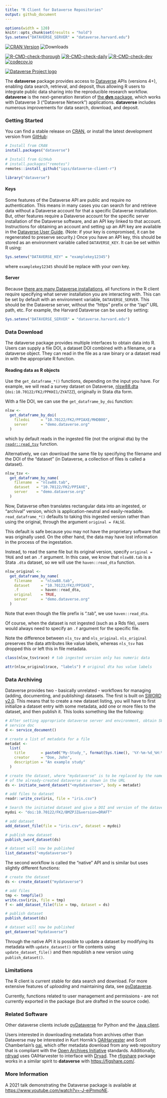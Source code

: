 ```yaml
---
title: "R Client for Dataverse Repositories"
output: github_document
---
```


```r
options(width = 120)
knitr::opts_chunk$set(results = "hold")
Sys.setenv("DATAVERSE_SERVER" = "dataverse.harvard.edu")
```

[![CRAN Version](https://www.r-pkg.org/badges/version/dataverse)](https://cran.r-project.org/package=dataverse)
![Downloads](https://cranlogs.r-pkg.org/badges/dataverse)

[![R-CMD-check-thorough](https://github.com/IQSS/dataverse-client-r/actions/workflows/R-CMD-check-thorough.yaml/badge.svg?branch=master)](https://github.com/IQSS/dataverse-client-r/actions/workflows/R-CMD-check-thorough.yaml)
[![R-CMD-check-daily](https://github.com/IQSS/dataverse-client-r/actions/workflows/R-CMD-check-daily.yaml/badge.svg?branch=master)](https://github.com/IQSS/dataverse-client-r/actions/workflows/R-CMD-check-daily.yaml)
[![R-CMD-check-dev](https://github.com/IQSS/dataverse-client-r/actions/workflows/R-CMD-check-dev.yaml/badge.svg)](https://github.com/IQSS/dataverse-client-r/actions/workflows/R-CMD-check-dev.yaml)
[![codecov.io](https://codecov.io/github/IQSS/dataverse-client-r/coverage.svg?branch=master)](https://codecov.io/github/IQSS/dataverse-client-r?branch=master)

[![Dataverse Project logo](https://dataverse.org/files/dataverseorg/files/dataverse_project_logo-hp.png)](https://dataverse.org)

The **dataverse** package provides access to [Dataverse](https://dataverse.org/) APIs (versions 4+), enabling data search, retrieval, and deposit, thus allowing R users to integrate public data sharing into the reproducible research workflow. **dataverse** is the next-generation iteration of [the **dvn** package](https://cran.r-project.org/package=dvn), which works with Dataverse 3 ("Dataverse Network") applications. **dataverse** includes numerous improvements for data search, download, and deposit.


### Getting Started

You can find a stable release on [CRAN](https://cran.r-project.org/package=dataverse), or install the latest development version from [GitHub](https://github.com/iqss/dataverse-client-r/):


```r
# Install from CRAN
install.packages("dataverse")

# Install from GitHub
# install.packages("remotes")
remotes::install_github("iqss/dataverse-client-r")
```

```r
library("dataverse")
```

#### Keys

Some features of the Dataverse API are public and require no authentication. This means in many cases you can search for and retrieve data without a Dataverse account for that a specific Dataverse installation. But, other features require a Dataverse account for the specific server installation of the Dataverse software, and an API key linked to that account. Instructions for obtaining an account and setting up an API key are available in the [Dataverse User Guide](https://guides.dataverse.org/en/latest/user/account.html). (Note: if your key is compromised, it can be regenerated to preserve security.) Once you have an API key, this should be stored as an environment variable called `DATAVERSE_KEY`. It can be set within R using:

``` r
Sys.setenv("DATAVERSE_KEY" = "examplekey12345")
```

where `examplekey12345` should be replace with your own key. 


#### Server

Because [there are many Dataverse installations](https://dataverse.org/), all functions in the R client require specifying what server installation you are interacting with. This can be set by default with an environment variable, `DATAVERSE_SERVER`. This should be the Dataverse server, without the "https" prefix or the "/api" URL path, etc. For example, the Harvard Dataverse can be used by setting:

``` r
Sys.setenv("DATAVERSE_SERVER" = "dataverse.harvard.edu")
```


### Data Download

The dataverse package provides multiple interfaces to obtain data into R. Users can supply a file DOI, a dataset DOI combined with a filename, or a dataverse object. They can read in the file as a raw binary or a dataset read in with the appropriate R function.

#### Reading data as R objects

Use the `get_dataframe_*()` functions, depending on the input you have. For example, we will read a survey dataset on Dataverse, [nlsw88.dta](https://demo.dataverse.org/dataset.xhtml?persistentId=doi:10.70122/FK2/PPIAXE) (`doi:10.70122/FK2/PPKHI1/ZYATZZ`), originally in Stata dta form.

With a file DOI, we can use the `get_dataframe_by_doi` function:

```r
nlsw <-
  get_dataframe_by_doi(
    filedoi     = "10.70122/FK2/PPIAXE/MHDB0O",
    server      = "demo.dataverse.org"
  )
```
which by default reads in the ingested file (not the original dta) by the [`readr::read_tsv`](https://readr.tidyverse.org/reference/read_delim.html) function.

Alternatively, we can download the same file by specifying the filename and the DOI of the "dataset" (in Dataverse, a collection of files is called a dataset).

```r
nlsw_tsv <-
  get_dataframe_by_name(
    filename  = "nlsw88.tab",
    dataset   = "10.70122/FK2/PPIAXE",
    server    = "demo.dataverse.org"
  )
```

Now, Dataverse often translates rectangular data into an ingested, or "archival" version, which is application-neutral and easily-readable. `read_dataframe_*()` defaults to taking this ingested version rather than using the original, through the argument `original = FALSE`.

This default is safe because you may not have the proprietary software that was originally used. On the other hand, the data may have lost information in the process of the ingestation.

Instead, to read the same file but its original version, specify `original = TRUE` and set an `.f` argument. In this case, we know that `nlsw88.tab` is a Stata `.dta` dataset, so we will use the `haven::read_dta` function.

```r
nlsw_original <-
  get_dataframe_by_name(
    filename    = "nlsw88.tab",
    dataset     = "10.70122/FK2/PPIAXE",
    .f          = haven::read_dta,
    original    = TRUE,
    server      = "demo.dataverse.org"
  )
```

Note that even though the file prefix is ".tab", we use `haven::read_dta`.

Of course, when the dataset is not ingested (such as a Rds file), users would always need to specify an `.f` argument for the specific file.


Note the difference between `nls_tsv` and `nls_original`. `nls_original` preserves the data attributes like value labels, whereas `nls_tsv` has dropped this or left this in file metadata.

```r
class(nlsw_tsv$race) # tab ingested version only has numeric data
```

```r
attr(nlsw_original$race, "labels") # original dta has value labels
```



### Data Archiving

Dataverse provides two - basically unrelated - workflows for managing (adding, documenting, and publishing) datasets. The first is built on [SWORD v2.0](https://swordapp.org/sword-v2/). This means that to create a new dataset listing, you will have to first initialize a dataset entry with some metadata, add one or more files to the dataset, and then publish it. This looks something like the following:

``` r
# After setting appropriate dataverse server and environment, obtain SWORD
# service doc
d <- service_document()

# create a list of metadata for a file
metadat <-
  list(
    title       = paste0("My-Study_", format(Sys.time(), '%Y-%m-%d_%H:%M')),
    creator     = "Doe, John",
    description = "An example study"
  )

# create the dataset, where "mydataverse" is to be replaced by the name 
# of the already-created dataverse as shown in the URL
ds <- initiate_sword_dataset("<mydataverse>", body = metadat)

# add files to dataset
readr::write_csv(iris, file = "iris.csv")

# Search the initiated dataset and give a DOI and version of the dataverse as an identifier
mydoi <- "doi:10.70122/FK2/BMZPJZ&version=DRAFT"

# add dataset
add_dataset_file(file = "iris.csv", dataset = mydoi)

# publish new dataset
publish_sword_dataset(ds)

# dataset will now be published
list_datasets("<mydataverse>")
```

The second workflow is called the "native" API and is similar but uses slightly different functions:

``` r
# create the dataset
ds <- create_dataset("mydataverse")

# add files
tmp <- tempfile()
write.csv(iris, file = tmp)
f <- add_dataset_file(file = tmp, dataset = ds)

# publish dataset
publish_dataset(ds)

# dataset will now be published
get_dataverse("mydataverse")
```

Through the native API it is possible to update a dataset by modifying its metadata with `update_dataset()` or file contents using `update_dataset_file()` and then republish a new version using `publish_dataset()`.


### Limitations

The R client is current stable for data search and download. For more extensive features of _uploading_ and maintaining data, see [pyDataverse](https://pydataverse.readthedocs.io/en/latest/).

Currently, functions related to user management and permissions - are not currently exported in the package (but are drafted in the source code).




### Related Software

Other dataverse clients include [pyDataverse](https://pydataverse.readthedocs.io/en/latest/) for Python and the [Java client](https://github.com/IQSS/dataverse-client-java). 

Users interested in downloading metadata from archives other than Dataverse may be interested in Kurt Hornik's [OAIHarvester](https://cran.r-project.org/package=OAIHarvester) and Scott Chamberlain's [oai](https://cran.r-project.org/package=oai), which offer metadata download from any web repository that is compliant with the [Open Archives Initiative](http://www.openarchives.org/) standards. Additionally, [rdryad](https://cran.r-project.org/package=rdryad) uses OAIHarvester to interface with [Dryad](https://datadryad.org/stash). The [rfigshare](https://cran.r-project.org/package=rfigshare) package works in a similar spirit to **dataverse** with <https://figshare.com/>.


### More Information

A 2021 talk demonstrating the Dataverse package is available at <https://www.youtube.com/watch?v=-J-eiPnmoNE>.
